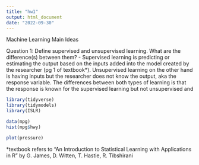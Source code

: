 ```yaml
---
title: "hw1"
output: html_document
date: "2022-09-30"
---
```


Machine Learning Main Ideas

Question 1: Define supervised and unsupervised learning. What are the 
difference(s) between them?
- Supervised learning is predicting or estimating the output based on the inputs added into the model created by the researcher (pg 1 of textbook*). Unsupervised learning on the other hand is having inputs but the researcher does not know the output, aka the response variable. The differences between both types of learning is that the response is known for the supervised learning but not unsupervised and 


```r
library(tidyverse)
library(tidymodels)
library(ISLR)
```



```r
data(mpg)
hist(mpg$hwy)
```



```r
plot(pressure)
```



*textbook refers to "An Introduction to Statistical Learning with Applications in R" by G. James, D. Witten, T. Hastie, R. Tibshirani